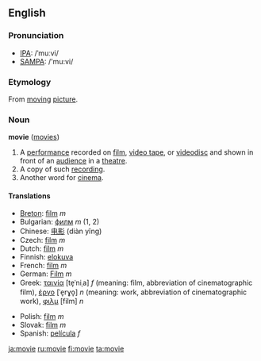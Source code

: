==English==

===Pronunciation===
*[[w:IPA|IPA]]: /ˈmuːvi/
*[[w:SAMPA|SAMPA]]: /'mu:vi/

===Etymology===
From [[moving]] [[picture]].

===Noun===
'''movie''' ([[movies]])

# A [[performance]] recorded on [[film]], [[video tape]], or [[videodisc]] and shown in front of an [[audience]] in a [[theatre]].
# A copy of such [[recording]].
# Another word for [[cinema]].

====Translations====
{{top}}
*[[Breton]]: [[film]] ''m''
*Bulgarian: [[филм]] ''m'' (1, 2)
*Chinese: [[电影]] (diàn yĭng)
*Czech: [[film]] ''m''
*Dutch: [[film]] ''m''
*Finnish: [[elokuva]]
*French: [[film]] ''m''
*German: [[Film]] ''m''
*Greek: [[ταινία]] [te̞ˈniˌa] ''f'' (meaning: film, abbreviation of cinematographic film), [[έργο]] [ˈe̞rɣo̞] ''n'' (meaning: work, abbreviation of cinematographic work), [[φιλμ]] [film] ''n''
{{mid}}
*Polish: [[film]] ''m''
*Slovak: [[film#Slovak|film]] ''m''
*Spanish: [[película]] ''f''
{{bottom}}

[[ja:movie]]
[[ru:movie]]
[[fi:movie]]
[[ta:movie]]